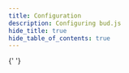 ```yaml
---
title: Configuration
description: Configuring bud.js
hide_title: true
hide_table_of_contents: true
---
```



<div className="margin-bottom--lg">
  <Hero title="Configuration options" />
</div>

<div className="row">
  <div className="col">
    <Card
      title="Zero config"
      description="The best config is no config."
      links={[
        ['Read more', '/guides/config/zero-config'],
      ]}
    />
  </div>

{' '}

<div className="col">
  <Card
    title="File-based configuration"
    description="The canonical approach."
    links={[['Read more', '/guides/config/file-config']]}
  />
</div>

  <div className="col">
    <Card
      title="CLI configuration"
      description="Overriding from the terminal."
      links={[
        ['Read more', '/guides/config/cli-config'],
      ]}
    />
  </div>
</div>
